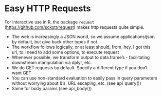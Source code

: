 # Easy HTTP Requests

For interactive use in R, the package `request` (<https://github.com/sckott/request>)
makes http requests quite simple.


* The web is increasingly a JSON world, so we assume applications/json by default, but give back other types if not
* The workflow follows logically, or at least should, from, hey, I got this url, to i need to add some options, to execute request
* Whenever possible, we transform output to data.frame's - facilitating downstream manipulation via dplyr, etc.
* We do GET requests by default. Specify a different type if you don't want GET
* You can use non-standard evaluation to easily pass in query parameters without worrying about &'s, URL escaping, etc. (see api_query())
* Same for body params (see api_body())
